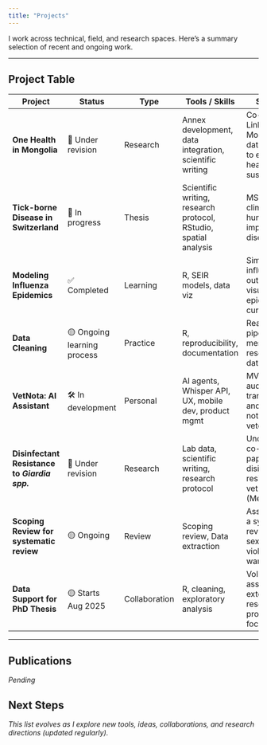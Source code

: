 ```yaml
---
title: "Projects"
---
```


I work across technical, field, and research spaces. Here's a summary selection of recent and ongoing work.

------------------------------------------------------------------------

## Project Table

| Project | Status | Type | Tools / Skills | Summary |
|---------------|---------------|---------------|---------------|---------------|
| **One Health in Mongolia** | 📝 Under revision | Research | Annex development, data integration, scientific writing | Co-author. Linking Mongolian data indicators to ecosystem health and sustainability. |
| **Tick-borne Disease in Switzerland** | 🔄 In progress | Thesis | Scientific writing, research protocol, RStudio, spatial analysis | MSc thesis on climate + human activity impacts on disease risk. |
| **Modeling Influenza Epidemics** | ✅ Completed | Learning | R, SEIR models, data viz | Simulated influenza outbreaks and visualized epidemic curves. |
| **Data Cleaning** | 🟡 Ongoing learning process | Practice | R, reproducibility, documentation | Real world pipeline for messy research datasets. |
| **VetNota: AI Assistant** | 🛠️ In development | Personal | AI agents, Whisper API, UX, mobile dev, product mgmt | MVP app for audio transcription and diagnostic notes for veterinarians. |
| **Disinfectant Resistance to *Giardia spp.*** | 📝 Under revision | Research | Lab data, scientific writing, research protocol | Undergraduate co-authored paper on disinfectant resistance in vet clinics (Mexico). |
| **Scoping Review for systematic review** | 🟡 Ongoing | Review | Scoping review, Data extraction | Assisting with a systematic review about sexual violence in war. |
| **Data Support for PhD Thesis** | 🟡 Starts Aug 2025 | Collaboration | R, cleaning, exploratory analysis | Volunteer assistant on external PhD research project. Data focused. |

------------------------------------------------------------------------

## Publications

*Pending*

## Next Steps

*This list evolves as I explore new tools, ideas, collaborations, and research directions (updated regularly).*
